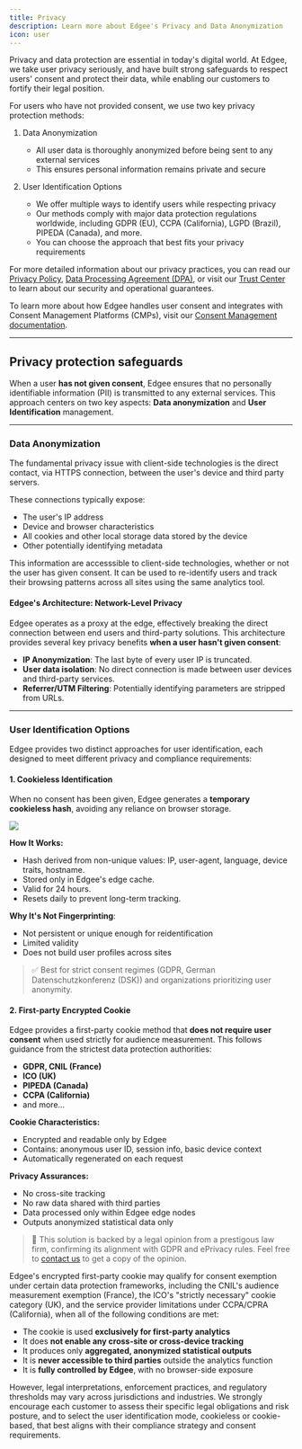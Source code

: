 ```yaml
---
title: Privacy
description: Learn more about Edgee's Privacy and Data Anonymization
icon: user
---
```



<EdgeeSdk />

Privacy and data protection are essential in today's digital world. 
At Edgee, we take user privacy seriously, and have built strong safeguards to respect users' consent and protect their data, 
while enabling our customers to fortify their legal position.

For users who have not provided consent, we use two key privacy protection methods:

1. Data Anonymization
   - All user data is thoroughly anonymized before being sent to any external services
   - This ensures personal information remains private and secure

2. User Identification Options
   - We offer multiple ways to identify users while respecting privacy
   - Our methods comply with major data protection regulations worldwide, including GDPR (EU), CCPA (California), LGPD (Brazil), PIPEDA (Canada), and more.
   - You can choose the approach that best fits your privacy requirements

For more detailed information about our privacy practices, you can read our [Privacy Policy](https://www.edgee.cloud/privacy), 
[Data Processing Agreement (DPA)](https://www.edgee.cloud/dpa), or visit our [Trust Center](https://trust.edgee.cloud) to learn about our security and operational guarantees.

To learn more about how Edgee handles user consent and integrates with Consent Management Platforms (CMPs), visit our [Consent Management documentation](/services/consent/overview).


--- 

## Privacy protection safeguards

When a user **has not given consent**, Edgee ensures that no personally identifiable information (PII) is transmitted to any external services.
This approach centers on two key aspects: **Data anonymization** and **User Identification** management.

---

### Data Anonymization

The fundamental privacy issue with client-side technologies is the direct contact, via HTTPS connection, between the user's device and third party servers.

These connections typically expose:
- The user's IP address
- Device and browser characteristics
- All cookies and other local storage data stored by the device
- Other potentially identifying metadata

This information are accesssible to client-side technologies, whether or not the user has given consent.
It can be used to re-identify users and track their browsing patterns across all sites using the same analytics tool.

#### Edgee's Architecture: Network-Level Privacy

Edgee operates as a proxy at the edge, effectively breaking the direct connection between end users and third-party solutions. 
This architecture provides several key privacy benefits **when a user hasn't given consent**:

- **IP Anonymization**: The last byte of every user IP is truncated.
- **User data isolation**: No direct connection is made between user devices and third-party services.
- **Referrer/UTM Filtering**: Potentially identifying parameters are stripped from URLs.

--- 

### User Identification Options

Edgee provides two distinct approaches for user identification, each designed to meet different privacy and compliance requirements:

#### 1. Cookieless Identification

When no consent has been given, Edgee generates a **temporary cookieless hash**, avoiding any reliance on browser storage.

<Frame caption="Go to your project > Settings > Cookieless">
  <img src="/images/cookieless.png"/>
</Frame>

**How It Works:**
- Hash derived from non-unique values: IP, user-agent, language, device traits, hostname.
- Stored only in Edgee's edge cache.
- Valid for 24 hours.
- Resets daily to prevent long-term tracking.

**Why It's Not Fingerprinting**:
- Not persistent or unique enough for reidentification
- Limited validity
- Does not build user profiles across sites

> ✅ Best for strict consent regimes (GDPR, German Datenschutzkonferenz (DSK)) and organizations prioritizing user anonymity.


#### 2. First-party Encrypted Cookie

Edgee provides a first-party cookie method that **does not require user consent** when used strictly for audience measurement. 
This follows guidance from the strictest data protection authorities:
- **GDPR, CNIL (France)**
- **ICO (UK)**
- **PIPEDA (Canada)**
- **CCPA (California)**
- and more...

**Cookie Characteristics:**
- Encrypted and readable only by Edgee
- Contains: anonymous user ID, session info, basic device context
- Automatically regenerated on each request

**Privacy Assurances:**
- No cross-site tracking
- No raw data shared with third parties
- Data processed only within Edgee edge nodes
- Outputs anonymized statistical data only

> 🧠 This solution is backed by a legal opinion from a prestigous law firm, confirming its alignment with GDPR and ePrivacy rules. 
Feel free to [contact us](https://www.edgee.cloud/contact) to get a copy of the opinion.


<Note>
  Edgee's encrypted first-party cookie may qualify for consent exemption under certain data protection frameworks, including the CNIL's audience measurement exemption (France), the ICO's "strictly necessary" cookie category (UK), and the service provider limitations under CCPA/CPRA (California), when all of the following conditions are met:

  - The cookie is used **exclusively for first-party analytics**
  - It does **not enable any cross-site or cross-device tracking**
  - It produces only **aggregated, anonymized statistical outputs**
  - It is **never accessible to third parties** outside the analytics function
  - It is **fully controlled by Edgee**, with no browser-side exposure

  However, legal interpretations, enforcement practices, and regulatory thresholds may vary across jurisdictions and industries. 
  We strongly encourage each customer to assess their specific legal obligations and risk posture, and to select the user identification mode, 
  cookieless or cookie-based, that best aligns with their compliance strategy and consent requirements.
</Note>
